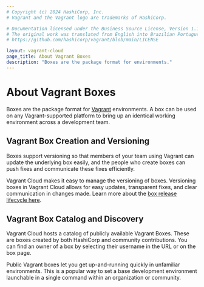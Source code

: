 ```yaml
---
# Copyright (c) 2024 HashiCorp, Inc.
# Vagrant and the Vagrant logo are trademarks of HashiCorp.

# Documentation licensed under the Business Source License, Version 1.1.
# The original work was translated from English into Brazilian Portuguese.
# https://github.com/hashicorp/vagrant/blob/main/LICENSE

layout: vagrant-cloud
page_title: About Vagrant Boxes
description: "Boxes are the package format for environments."
---
```


# About Vagrant Boxes

Boxes are the package format for [Vagrant](https://vagrantup.com/) environments.
A box can be used on any Vagrant-supported platform to bring up an identical
working environment across a development team.

## Vagrant Box Creation and Versioning

Boxes support versioning so that members of your team using Vagrant can update
the underlying box easily, and the people who create boxes can push fixes and
communicate these fixes efficiently.

Vagrant Cloud makes it easy to manage the versioning of boxes. Versioning boxes in
Vagrant Cloud allows for easy updates, transparent fixes, and clear communication in
changes made. Learn more about the [box release lifecycle
here](/vagrant/vagrant-cloud/boxes/lifecycle).

## Vagrant Box Catalog and Discovery

Vagrant Cloud hosts a catalog of publicly available Vagrant Boxes. These are boxes
created by both HashiCorp and community contributions. You can find an owner of
a box by selecting their username in the URL or on the box page.

Public Vagrant boxes let you get up-and-running quickly in unfamiliar
environments. This is a popular way to set a base development environment
launchable in a single command within an organization or community.
